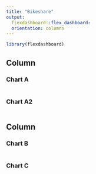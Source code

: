 ```yaml
---
title: "Bikeshare"
output: 
  flexdashboard::flex_dashboard:
  orientation: columns
---
```

  
```r
library(flexdashboard)
```

Column{.tabset}
-----------------------------------------------------------------------
  
### Chart A
  
```r

```
### Chart A2

```r

```
Column
-----------------------------------------------------------------------
  
### Chart B
  
```r

```

### Chart C

```r

```


